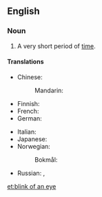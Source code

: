 ==English==

===Noun===
{{head|en|noun|head=[[blink]] of an [[eye]]}}

# {{context|idiomatic|lang=en}} A very short period of [[time]].

====Translations====
{{trans-top|very short period of time}}
* Chinese:
*: Mandarin: {{t+|cmn|眨眼|tr=zhǎyǎn|sc=Hani}}
* Finnish: {{t+|fi|silmänräpäys}}
* French: {{t+|fr|clin d'œil|m}}
* German: {{t+|de|Augenblick|m}}
{{trans-mid}}
* Italian: {{t|it|in un batter d'occhio}}
* Japanese: {{t|ja|あっという間|tr= あっというま, a-tto iu ma|sc=Jpan}} {{qualifier|the time it takes to say "Ah!"}}
* Norwegian:
*: Bokmål: {{t+|nb|øyeblikk|n}}
* Russian: {{t+|ru|мгновение ока|n|tr=mgnovénije óka|sc=Cyrl}}, {{t+|ru|мгновение|n|tr=mgnovénije|sc=Cyrl}}
{{trans-bottom}}

[[et:blink of an eye]]